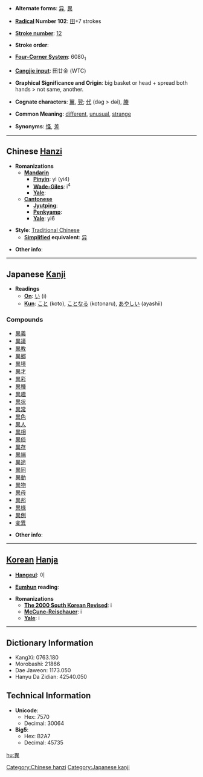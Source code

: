 * '''Alternate forms''': [[异]], [[異]]

* '''[[Wiktionary:Chinese radical index| Radical]] Number 102''': [[Wiktionary:Chinese radical index 田|田]]+7 strokes

* '''[[Wiktionary:Chinese total strokes index|Stroke number]]''': [[Wiktionary:Chinese total strokes index 12|12]]

* '''Stroke order''': 

* '''[[Wiktionary:Chinese four corner index|Four-Corner System]]''': 6080<sub>1</sub>

* '''[[Wiktionary:Chinese Cangjie index|Cangjie input]]''': 田廿金 (WTC)

* '''Graphical Significance and Origin''': big basket or head + spread both hands > not same, another.

* '''Cognate characters''': [[翼]], [[翌]]; [[代]] (dəg > dəi), [[媵]]

* '''Common Meaning''': [[different]], [[unusual]], [[strange]]

* '''Synonyms''': [[怪]], [[差]]

----

== Chinese [[Hanzi]] ==

* '''Romanizations'''
** '''[[Mandarin]]'''
*** '''[[Pinyin]]''': yì (yi4)
*** '''[[Wade-Giles]]''': i<sup>4</sup>
*** '''[[Yale]]''': 
** '''[[Cantonese]]'''
*** '''[[Jyutping]]''':
*** '''[[Penkyamp]]''': 
*** '''[[Yale]]''': yi6

* '''Style''': [[Traditional Chinese]] 
** '''[[Simplified Chinese|Simplified]] equivalent''': [[异]]

* '''Other info''': 

----

== Japanese [[Kanji]] ==

* '''Readings'''
** '''[[On]]''': [[い]] (i)
** '''[[Kun]]''': [[こと]] (koto), [[ことなる]] (kotonaru), [[あやしい]] (ayashii)

===Compounds===
*[[異義]]
*[[異議]]
*[[異教]]
*[[異郷]]
*[[異境]]
*[[異才]]
*[[異彩]]
*[[異種]]
*[[異趣]]
*[[異状]]
*[[異常]]
*[[異色]]
*[[異人]]
*[[異相]]
*[[異俗]]
*[[異存]]
*[[異端]]
*[[異途]]
*[[異同]]
*[[異動]]
*[[異物]]
*[[異母]]
*[[異邦]]
*[[異様]]
*[[異例]]
*[[変異]]

* '''Other info''':  

----

== [[Korean]] [[Hanja]] ==

* '''[[Hangeul]]''': 이

* '''[[Eumhun]] reading''': 

* '''Romanizations'''
** '''[[The 2000 South Korean Revised Romanization|The 2000 South Korean Revised]]''': i
** '''[[McCune-Reischauer]]''': i
** '''[[Yale]]''': i

----

== Dictionary Information ==

* KangXi: 0763.180
* Morobashi: 21866
* Dae Jaweon: 1173.050
* Hanyu Da Zidian: 42540.050

== Technical Information ==

* '''Unicode''':
** Hex: 7570
** Decimal: 30064
* '''Big5''':
** Hex: B2A7
** Decimal: 45735

[[Category:Chinese hanzi]]
[[Category:Japanese kanji]]

[[hu:異]]